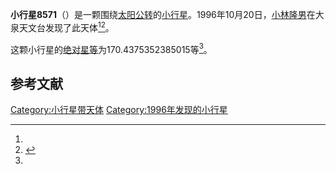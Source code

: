 {{Infobox planet
| bgcolour = #FFFFC0
| name = 8571 Taniguchi
| symbol = 
| image = 
| caption = 
| discovery = yes
| discovery_ref = 
| discoverer = [[小林隆男|小林隆男]]
| discovery_site = [[大泉天文台|大泉天文台]] 
| discovered = 1996年10月20日
| designations = yes
| mp_name = 
| named_after = 
| alt_names = 1996 UX/ 1981 SJ4
| mp_category = [[主带小行星|主带小行星]]
| orbit_ref = <ref name="a">[http://ssd.jpl.nasa.gov/sbdb.cgi?sstr=8571 8571 Taniguchi] {{Wayback|url=http://ssd.jpl.nasa.gov/sbdb.cgi?sstr=8571 |date=20140902135734 }}，小行星數據庫瀏覽器（JPL Small-Body Database Browser）－[[美国国家航空航天局|美国国家航空航天局]]喷气推进实验室</ref>
| epoch = 2456400.5 (2013年4月18日更新)
| aphelion = {{convert|3.048440431805573|AU|km|3|abbr=on|lk=out}}
| perihelion = {{convert|2.658596934453863|AU|km|3|abbr=on}}
| semimajor = {{convert|2.853518683129718|AU|km|3|abbr=on}}
| eccentricity = 0.06830926
| period = 1760.635715 [[日|日]]<br />4.82[[儒略年|儒略年]]
| avg_speed = 
| inclination = .9848340531771321
| asc_node = 261.7386306855474
| mean_anomaly = 
| arg_peri = 170.4375352385015
| satellites = 
| physical_characteristics = yes
| dimensions = 
| mass = 
| density = 
| surface_grav = 
| escape_velocity = 
| sidereal_day = 
| axial_tilt = 
| pole_ecliptic_lat = 
| pole_ecliptic_lon = 
| albedo = 
| temperatures= 
| temp_name1 = 
| mean_temp_1 = 
| max_temp_1 = 
| temp_name2 = 
| max_temp_2 = 
| spectral_type = 
| abs_magnitude = 170.4375352385015
}}

'''小行星8571'''（{{lang-en|8571 Taniguchi}}）是一颗围绕[[太阳|太阳]][[公转|公转]]的[[小行星|小行星]]。1996年10月20日，[[小林隆男|小林隆男]]在大泉天文台发现了此天体<ref name="a" /><ref>{{cite news|title=小行星列表|url=http://cfa-www.harvard.edu/iau/lists/NumberedMPs.txt|accessdate=2013-07-08|newspaper=哈佛大学|archive-date=2008-05-17|archive-url=https://web.archive.org/web/20080517010638/http://cfa-www.harvard.edu/iau/lists/NumberedMPs.txt|dead-url=no}}</ref>。

这颗小行星的[[绝对星等|绝对星等]]为170.4375352385015等<ref name="a" />。

==参考文献==
{{reflist}}
{{Minor Planet Number|[[小行星8570|小行星8570]]|[[小行星8572|小行星8572]]}}

{{小天体}}

[[Category:小行星带天体|Category:小行星带天体]]
[[Category:1996年发现的小行星|Category:1996年发现的小行星]]

{{asteroid-stub}}